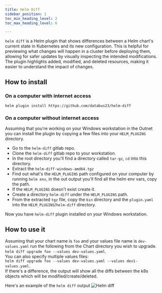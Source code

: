 ```yaml
---
title: Helm Diff
sidebar_position: 1
toc_min_heading_level: 2
toc_max_heading_level: 6

---
```




`helm diff` is a Helm plugin that shows differences between a Helm chart's current state
in Kubernetes and its new configuration. This is helpful for previewing what changes will happen
in a cluster before deploying them, allowing for safer updates by visually inspecting the intended
modifications. The plugin highlights added, modified, and deleted resources, making it easier to
understand the impact of changes. 


## How to install

### On a computer with internet access

`helm plugin install https://github.com/databus23/helm-diff`

### On a computer without internet access

Assuming that you're working on your Windows workstation in the Outnet you can install the plugin
by copying a few files into your `HELM_PLUGINS` directory.

* Go to the `helm-diff` gitlab repo.
* Clone the `helm-diff` gitlab repo to your workstation.
* In the root directory you'll find a directory called `tar-gz`, `cd` into this directory.
* Extract the `helm-diff-windows-amd64.tgz`
* Find out what's the `HELM_PLUGINS` path configured on your computer by running `helm env`, in the out output you'll find all the helm env vars, copy the path.
* If the `HELM_PLUGINS` doesn't exist create it.
* Create a directory `helm-diff` under the `HELM_PLUGINS` path.
* From the extracted `tgz` file, copy the `bin` directory and the `plugin.yaml` into the `HELM_PLUGINS`/`helm-diff` directory.

Now you have `helm-diff` plugin installed on your Windows workstation.

## How to use it

Assuming that your chart name is `foo` and your values file name is `dev-values.yaml`
run the following from the Chart directory you wish to upgrade.  
`helm diff upgrade foo --values dev-values.yaml`.  
You can also specify multiple values files:  
`helm diff upgrade foo --values dev-values.yaml --values dev1-values.yaml`.  
If there's a difference, the output will show all the diffs between the k8s objects which will be modified/create/deleted.  

Here's an example of the `helm diff` output
![Helm diff](./img/helm-diff.png)
